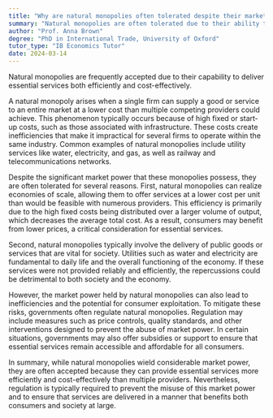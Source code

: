 ```yaml
---
title: "Why are natural monopolies often tolerated despite their market power?"
summary: "Natural monopolies are often tolerated due to their ability to provide essential services efficiently and cost-effectively."
author: "Prof. Anna Brown"
degree: "PhD in International Trade, University of Oxford"
tutor_type: "IB Economics Tutor"
date: 2024-03-14
---
```


Natural monopolies are frequently accepted due to their capability to deliver essential services both efficiently and cost-effectively.

A natural monopoly arises when a single firm can supply a good or service to an entire market at a lower cost than multiple competing providers could achieve. This phenomenon typically occurs because of high fixed or start-up costs, such as those associated with infrastructure. These costs create inefficiencies that make it impractical for several firms to operate within the same industry. Common examples of natural monopolies include utility services like water, electricity, and gas, as well as railway and telecommunications networks.

Despite the significant market power that these monopolies possess, they are often tolerated for several reasons. First, natural monopolies can realize economies of scale, allowing them to offer services at a lower cost per unit than would be feasible with numerous providers. This efficiency is primarily due to the high fixed costs being distributed over a larger volume of output, which decreases the average total cost. As a result, consumers may benefit from lower prices, a critical consideration for essential services.

Second, natural monopolies typically involve the delivery of public goods or services that are vital for society. Utilities such as water and electricity are fundamental to daily life and the overall functioning of the economy. If these services were not provided reliably and efficiently, the repercussions could be detrimental to both society and the economy.

However, the market power held by natural monopolies can also lead to inefficiencies and the potential for consumer exploitation. To mitigate these risks, governments often regulate natural monopolies. Regulation may include measures such as price controls, quality standards, and other interventions designed to prevent the abuse of market power. In certain situations, governments may also offer subsidies or support to ensure that essential services remain accessible and affordable for all consumers.

In summary, while natural monopolies wield considerable market power, they are often accepted because they can provide essential services more efficiently and cost-effectively than multiple providers. Nevertheless, regulation is typically required to prevent the misuse of this market power and to ensure that services are delivered in a manner that benefits both consumers and society at large.
    
